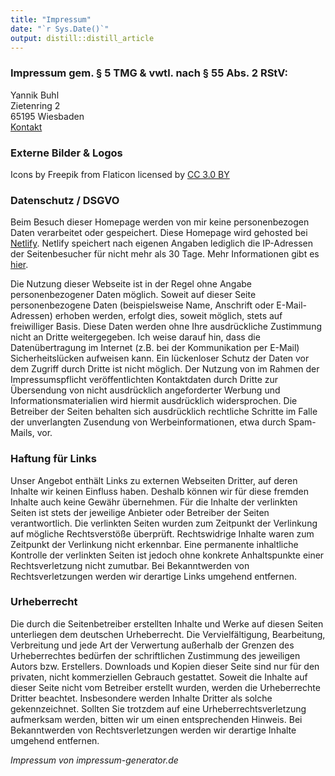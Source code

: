 ```yaml
---
title: "Impressum"
date: "`r Sys.Date()`"
output: distill::distill_article
---
```


### Impressum gem. § 5 TMG & vwtl. nach § 55 Abs. 2 RStV: 
Yannik Buhl <br>
Zietenring 2 <br>
65195 Wiesbaden <br>
[Kontakt](mailto:buhl-netlify@posteo.de)

### Externe Bilder & Logos

Icons by Freepik from Flaticon licensed by [CC 3.0 BY](http://creativecommons.org/licenses/by/3.0/)

### Datenschutz / DSGVO

Beim Besuch dieser Homepage werden von mir keine personenbezogen Daten verarbeitet oder gespeichert. Diese Homepage wird gehosted bei [Netlify](https://www.netlify.com). Netlify speichert nach eigenen Angaben lediglich die IP-Adressen der Seitenbesucher für nicht mehr als 30 Tage. Mehr Informationen gibt es [hier](https://www.netlify.com/gdpr-ccpa/).

Die Nutzung dieser Webseite ist in der Regel ohne Angabe personenbezogener Daten möglich. Soweit auf dieser Seite personenbezogene Daten (beispielsweise Name, Anschrift oder E-Mail-Adressen) erhoben werden, erfolgt dies, soweit möglich, stets auf freiwilliger Basis. Diese Daten werden ohne Ihre ausdrückliche Zustimmung nicht an Dritte weitergegeben. Ich weise darauf hin, dass die Datenübertragung im Internet (z.B. bei der Kommunikation per E-Mail) Sicherheitslücken aufweisen kann. Ein lückenloser Schutz der Daten vor dem Zugriff durch Dritte ist nicht möglich. Der Nutzung von im Rahmen der Impressumspflicht veröffentlichten Kontaktdaten durch Dritte zur Übersendung von nicht ausdrücklich angeforderter Werbung und Informationsmaterialien wird hiermit ausdrücklich widersprochen. Die Betreiber der Seiten behalten sich ausdrücklich rechtliche Schritte im Falle der unverlangten Zusendung von Werbeinformationen, etwa durch Spam-Mails, vor.

### Haftung für Links

Unser Angebot enthält Links zu externen Webseiten Dritter, auf deren Inhalte wir keinen Einfluss haben. Deshalb können wir für diese fremden Inhalte auch keine Gewähr übernehmen. Für die Inhalte der verlinkten Seiten ist stets der jeweilige Anbieter oder Betreiber der Seiten verantwortlich. Die verlinkten Seiten wurden zum Zeitpunkt der Verlinkung auf mögliche Rechtsverstöße überprüft. Rechtswidrige Inhalte waren zum Zeitpunkt der Verlinkung nicht erkennbar. Eine permanente inhaltliche Kontrolle der verlinkten Seiten ist jedoch ohne konkrete Anhaltspunkte einer Rechtsverletzung nicht zumutbar. Bei Bekanntwerden von Rechtsverletzungen werden wir derartige Links umgehend entfernen.

### Urheberrecht

Die durch die Seitenbetreiber erstellten Inhalte und Werke auf diesen Seiten unterliegen dem deutschen Urheberrecht. Die Vervielfältigung, Bearbeitung, Verbreitung und jede Art der Verwertung außerhalb der Grenzen des Urheberrechtes bedürfen der schriftlichen Zustimmung des jeweiligen Autors bzw. Erstellers. Downloads und Kopien dieser Seite sind nur für den privaten, nicht kommerziellen Gebrauch gestattet. Soweit die Inhalte auf dieser Seite nicht vom Betreiber erstellt wurden, werden die Urheberrechte Dritter beachtet. Insbesondere werden Inhalte Dritter als solche gekennzeichnet. Sollten Sie trotzdem auf eine Urheberrechtsverletzung aufmerksam werden, bitten wir um einen entsprechenden Hinweis. Bei Bekanntwerden von Rechtsverletzungen werden wir derartige Inhalte umgehend entfernen.

*Impressum von impressum-generator.de*